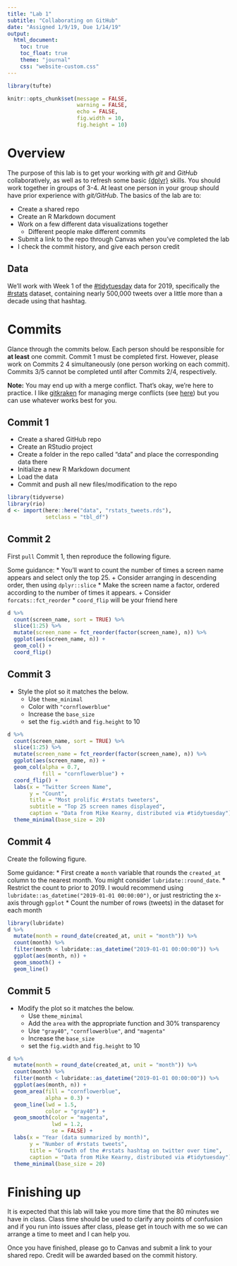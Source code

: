 ```yaml
---
title: "Lab 1"
subtitle: "Collaborating on GitHub"
date: "Assigned 1/9/19, Due 1/14/19"
output:
  html_document: 
    toc: true
    toc_float: true
    theme: "journal"
    css: "website-custom.css"
---
```


```r
library(tufte)

knitr::opts_chunk$set(message = FALSE,
                      warning = FALSE,
                      echo = FALSE,
                      fig.width = 10,
                      fig.height = 10)

```

# Overview
The purpose of this lab is to get your working with *git* and *GitHub*
collaboratively, as well as to refresh some basic 
[{dplyr}](https://dplyr.tidyverse.org) skills. You should
work together in groups of 3-4. At least one person in your group should have
prior experience with *git/GitHub*. The basics of the lab are to:

* Create a shared repo
* Create an R Markdown document
* Work on a few different data visualizations together
  + Different people make different commits
* Submit a link to the repo through Canvas when you've completed the lab
* I check the commit history, and give each person credit

## Data
We'll work with Week 1 of the [#tidytuesday](https://twitter.com/search?q=%23tidytuesday&src=tyah) 
data for 2019, specifically the 
[#rstats](https://twitter.com/search?q=%23rstats&src=typd)
dataset, containing nearly 500,000 tweets over a little more than a decade using
that hashtag. 

# Commits {.tabset}

Glance through the commits below. Each person should be responsible for **at least**
one commit. Commit 1 must be completed first. However, please work on Commits 2
4 simultaneously (one person working on each commit). Commits 3/5
cannot be completed until after Commits 2/4, respectively.

**Note:** You may end up with a merge conflict. That's okay, we're here to 
practice. I like [gitkraken](https://www.gitkraken.com) for managing merge
conflicts (see [here](https://blog.axosoft.com/merge-conflict-tool/)) but you 
can use whatever works best for you.

## Commit 1

* Create a shared GitHub repo
* Create an RStudio project
* Create a folder in the repo called "data" and place the corresponding data there
* Initialize a new R Markdown document
* Load the data
* Commit and push all new files/modification to the repo

```r
library(tidyverse)
library(rio)
d <- import(here::here("data", "rstats_tweets.rds"),
            setclass = "tbl_df") 
```

## Commit 2
First `pull` Commit 1, then reproduce the following figure. 

Some guidance:
* You'll want to count the number of times a screen name appears and select
  only the top 25.
  + Consider arranging in descending order, then using `dplyr::slice`
* Make the screen name a factor, ordered according to the number of times
  it appears.
  + Consider `forcats::fct_reorder`
* `coord_flip` will be your friend here

```r
d %>% 
  count(screen_name, sort = TRUE) %>% 
  slice(1:25) %>% 
  mutate(screen_name = fct_reorder(factor(screen_name), n)) %>% 
  ggplot(aes(screen_name, n)) +
  geom_col() +
  coord_flip() 
```

## Commit 3
* Style the plot so it matches the below. 
  + Use `theme_minimal`
  + Color with `"cornflowerblue"`
  + Increase the `base_size`
  + set the `fig.width` and `fig.height` to 10

```r
d %>% 
  count(screen_name, sort = TRUE) %>% 
  slice(1:25) %>% 
  mutate(screen_name = fct_reorder(factor(screen_name), n)) %>% 
  ggplot(aes(screen_name, n)) +
  geom_col(alpha = 0.7,
           fill = "cornflowerblue") +
  coord_flip() +
  labs(x = "Twitter Screen Name",
       y = "Count",
       title = "Most prolific #rstats tweeters",
       subtitle = "Top 25 screen names displayed",
       caption = "Data from Mike Kearny, distributed via #tidytuesday") +
  theme_minimal(base_size = 20)
```

## Commit 4
Create the following figure. 

Some guidance:
* First create a `month` variable that rounds the `created_at` column to 
  the nearest month. You might consider `lubridate::round_date`.
* Restrict the count to prior to 2019. I would recommend using 
  `lubridate::as_datetime("2019-01-01 00:00:00")`, or just restricting the x-axis
  through `ggplot`
* Count the number of rows (tweets) in the dataset for each month

```r
library(lubridate)
d %>% 
  mutate(month = round_date(created_at, unit = "month")) %>% 
  count(month) %>%
  filter(month < lubridate::as_datetime("2019-01-01 00:00:00")) %>% 
  ggplot(aes(month, n)) +
  geom_smooth() +
  geom_line()
```

## Commit 5
* Modify the plot so it matches the below. 
  + Use `theme_minimal`
  + Add the `area` with the appropriate function and 30% transparency
  + Use `"gray40"`, `"cornflowerblue"`, and `"magenta"`
  + Increase the `base_size`
  + set the `fig.width` and `fig.height` to 10

```r
d %>% 
  mutate(month = round_date(created_at, unit = "month")) %>% 
  count(month) %>%
  filter(month < lubridate::as_datetime("2019-01-01 00:00:00")) %>% 
  ggplot(aes(month, n)) +
  geom_area(fill = "cornflowerblue",
            alpha = 0.3) +
  geom_line(lwd = 1.5, 
            color = "gray40") +
  geom_smooth(color = "magenta",
              lwd = 1.2,
              se = FALSE) +
  labs(x = "Year (data summarized by month)",
       y = "Number of #rstats tweets",
       title = "Growth of the #rstats hashtag on twitter over time",
       caption = "Data from Mike Kearny, distributed via #tidytuesday") +
  theme_minimal(base_size = 20)
```

# Finishing up
It is expected that this lab will take you more time that the 80 minutes we have
in class. Class time should be used to clarify any points of confusion
and if you run into issues after class, please get in touch with me so we can
arrange a time to meet and I can help you.

Once you have finished, please go to Canvas and submit a link to your shared
repo. Credit will be awarded based on the commit history.